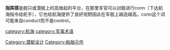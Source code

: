 {{multiple issues|
{{expand|time=2014-04-05T10:26:02+00:00}}
{{expert|time=2014-04-05T10:26:02+00:00}}
{{unreferenced|time=2014-04-05T10:26:02+00:00}}
}}
'''指挥搭'''是舰只或潜舰上的高耸起的平台，在那里军官可以对舰进行conn（下达航海指令给舵手），它也给航海提供了良好视野因此在军舰上越造越高。conn这个词可能来自conduct而不是control。

[[Category:潜艇设计|Category:潜艇设计]]
[[category:航海|category:航海]]
[[category:军事术语|category:军事术语]]
[[Category:船舶元件|Category:船舶元件]]